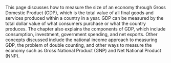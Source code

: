 This page discusses how to measure the size of an economy through Gross Domestic Product (GDP), which is the total value of all final goods and services produced within a country in a year. GDP can be measured by the total dollar value of what consumers purchase or what the country produces. The chapter also explains the components of GDP, which include consumption, investment, government spending, and net exports. Other concepts discussed include the national income approach to measuring GDP, the problem of double counting, and other ways to measure the economy such as Gross National Product (GNP) and Net National Product (NNP).